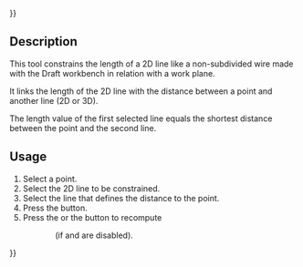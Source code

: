 {{UnfinishedDocu{{#translation:}}}}
<languages/>

{{Docnav
|[[Assembly3_ConstraintLengthDifference|Length difference]]
|[[Assembly3_ConstraintEqualLineArcLength|Equal Line Arc Length]]
|[[Assembly3_Workbench|Assembly3]]
|IconL=Assembly_ConstraintLengthDifference.svg
|IconR=Assembly_ConstraintEqualLineArcLength.svg
|IconC=Assembly3_workbench_icon.svg
}}

{{GuiCommand
|Name=Assembly3 ConstraintLengthEqualPointLineDistance
|Icon=Assembly_ConstraintLengthEqualPointLineDistance.svg
|Workbenches=[[Assembly3_Workbench|Assembly3]]
}}

== Description ==

This tool constrains the length of a 2D line like a non-subdivided wire made with the Draft workbench in relation with a work plane.

It links the length of the 2D line with the distance between a point and another line (2D or 3D). 

The length value of the first selected line equals the shortest distance between the point and the second line. 

== Usage == 

# Select a point.
# Select the 2D line to be constrained.
# Select the line that defines the distance to the point.
# Press the {{Button|[[Image:Assembly_ConstraintLengthEqualPointLineDistance.svg|16px]] [[Assembly3_ConstraintLengthEqualPointLineDistance|Length Equal Point Line Distance]]}} button.
# Press the {{Button|[[Image:Assembly3_workbench_icon.svg|16px]] [[Assembly3_ResolveConstraints|Solve constraints]]}} or the {{Button|[[Image:Assembly_QuickSolve.svg|16px]] [[Assembly3_QuickSolve|Quick solve]]}} button to recompute 
:: (if {{Button|[[Image:Assembly_AutoRecompute.svg|16px]] [[Assembly3_AutoRecompute|Auto recompute]]}} and {{Button|[[Image:Assembly_SmartRecompute.svg|16px]] [[Assembly3_SmartRecompute|Smart recompute]]}} are disabled).


{{Docnav
|[[Assembly3_ConstraintLengthDifference|Length difference]]
|[[Assembly3_ConstraintEqualLineArcLength|Equal Line Arc Length]]
|[[Assembly3_Workbench|Assembly3]]
|IconL=Assembly_ConstraintLengthDifference.svg
|IconR=Assembly_ConstraintEqualLineArcLength.svg
|IconC=Assembly3_workbench_icon.svg
}}

{{Userdocnavi{{#translation:}}}}